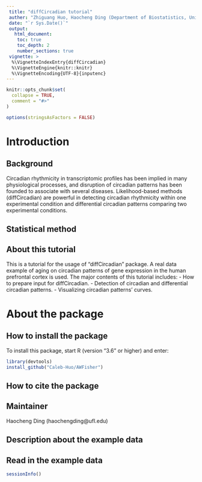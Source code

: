 ```yaml
---
 title: "diffCircadian tutorial"
 auther: "Zhiguang Huo, Haocheng Ding (Department of Biostatistics, University of Florida)"
 date: "`r Sys.Date()`"
 output: 
   html_document:
    toc: true
    toc_depth: 2
    number_sections: true
 vignette: >
  %\VignetteIndexEntry{diffCircadian}
  %\VignetteEngine{knitr::knitr}
  %\VignetteEncoding{UTF-8}{inputenc}
---
```


```r
knitr::opts_chunk$set(
  collapse = TRUE,
  comment = "#>"
)

options(stringsAsFactors = FALSE)
```

# Introduction

## Background
Circadian rhythmicity in transcriptomic profiles has been implied in many physiological processes, and disruption of circadian patterns has been founded to associate with several diseases. Likelihood-based methods (diffCircadian) are powerful in detecting circadian rhythmicity within one experimental condition and differential circadian patterns comparing two experimental conditions. 

## Statistical method

## About this tutorial
This is a tutorial for the usage of "diffCircadian" package. A real data example of aging on circadian patterns of gene expression in the human prefrontal cortex is used. The major contents of this tutorial includes: 
- How to prepare input for diffCircadian.
- Detection of circadian and differential circadian patterns.
- Visualizing circadian patterns' curves.

# About the package

## How to install the package

To install this package, start R (version "3.6" or higher) and enter: 

```r
library(devtools)
install_github("Caleb-Huo/AWFisher") 
```

## How to cite the package

## Maintainer
Haocheng Ding (haochengding@ufl.edu)

## Description about the example data

## Read in the example data


```r
sessionInfo()
```
